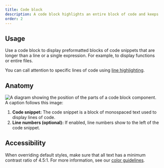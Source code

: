 ```yaml
---
title: Code block
description: A code block highlights an entire block of code and keeps the formatting.
order: 2
---
```


## Usage

Use a code block to display preformatted blocks of code snippets that are longer than a line or a single expression. For example, to display functions or entire files.

You can call attention to specific lines of code using [line highlighting](/code-block/examples#line-highlighting).

## Anatomy

![A diagram showing the position of the parts of a code block component. A caption follows this image:](/images/code-block-anatomy@2x.png)

1. **Code snippet:** The code snippet is a block of monospaced text used to display lines of code.
2. **Line numbers (optional):** If enabled, line numbers show to the left of the code snippet.

## Accessibility

When overriding default styles, make sure that all text has a minimum contrast ratio of 4.5:1. For more information, see our [color guidelines](/foundations/color/).
